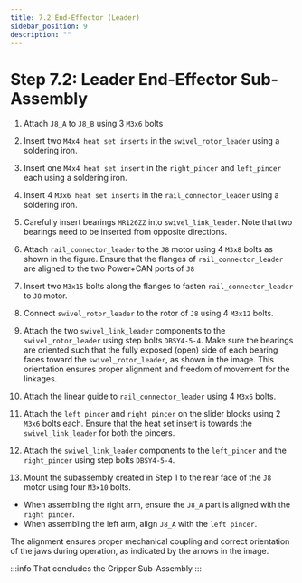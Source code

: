```yaml
---
title: 7.2 End-Effector (Leader)
sidebar_position: 9
description: ""
---
```



# Step 7.2: Leader End-Effector Sub-Assembly

1. Attach `J8_A` to `J8_B` using 3 `M3x6` bolts

<AssemblyGuideImage src="leader-end-effector/step1.png" alt="step1" width="30%" />

2. Insert two `M4x4 heat set inserts` in the `swivel_rotor_leader` using a soldering iron.

<AssemblyGuideImage src="leader-end-effector/swivel-rotor-heat-set-insert.png" alt="swivel-rotor-heat-set" width="50%" />

3. Insert one `M4x4 heat set insert` in the `right_pincer` and `left_pincer` each using a soldering iron.

<AssemblyGuideImage src="leader-end-effector/pincer-heat-set-insert.png" alt="pincer-heat-set" width="30%" />

4. Insert 4 `M3x6 heat set inserts` in the `rail_connector_leader` using a soldering iron.

<AssemblyGuideImage src="leader-end-effector/rail-connector-heat-set-insert.png" alt="rail-connector-heat-set" width="50%" />

5. Carefully insert bearings `MR126ZZ` into `swivel_link_leader`. Note that two bearings need to be inserted from opposite directions.

<AssemblyGuideImage src="leader-end-effector/bearings.png" alt="bearings" width="30%" />

6. Attach `rail_connector_leader` to the `J8` motor using 4 `M3x8` bolts as shown in the figure. Ensure that the flanges of `rail_connector_leader` are aligned to the two Power+CAN ports of `J8`

<AssemblyGuideImage src="leader-end-effector/step6.png" alt="step6" width="50%" />

7. Insert two `M3x15` bolts along the flanges to fasten `rail_connector_leader` to `J8` motor.

<AssemblyGuideImage src="leader-end-effector/step7.png" alt="step7" width="50%" />

8. Connect `swivel_rotor_leader` to the rotor of `J8` using 4 `M3x12` bolts.

<AssemblyGuideImage src="leader-end-effector/step8.png" alt="step8" width="60%" />

9. Attach the two `swivel_link_leader` components to the `swivel_rotor_leader` using step bolts `DBSY4-5-4`. Make sure the bearings are oriented such that the fully exposed (open) side of each bearing faces toward the `swivel_rotor_leader`, as shown in the image. This orientation ensures proper alignment and freedom of movement for the linkages.

<AssemblyGuideImage src="leader-end-effector/step9.png" alt="step9" width="60%" />

10. Attach the linear guide to `rail_connector_leader` using 4 `M3x6` bolts.

<AssemblyGuideImage src="leader-end-effector/step10.png" alt="step10" width="60%" />

11. Attach the `left_pincer` and `right_pincer` on the slider blocks using 2 `M3x6` bolts each. Ensure that the heat set insert is towards the `swivel_link_leader` for both the pincers.

<AssemblyGuideImage src="leader-end-effector/step11.png" alt="step11" width="60%" />

12. Attach the `swivel_link_leader` components to the `left_pincer` and the `right_pincer` using step bolts `DBSY4-5-4`.

<AssemblyGuideImage src="leader-end-effector/step12.png" alt="step12" width="60%" />

13. Mount the subassembly created in Step 1 to the rear face of the `J8` motor using four `M3×10` bolts.

- When assembling the right arm, ensure the `J8_A` part is aligned with the `right pincer`.
- When assembling the left arm, align `J8_A` with the `left pincer`.

The alignment ensures proper mechanical coupling and correct orientation of the jaws during operation, as indicated by the arrows in the image.

<AssemblyGuideImage src="leader-end-effector/step13.png" alt="step13" width="70%" />

:::info
That concludes the Gripper Sub-Assembly
<AssemblyGuideImage src="leader-end-effector/conclusion.png" alt="conclusion" width="80%" />
:::
